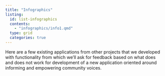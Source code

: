 ```yaml
---
title: "Infographics"
listing:
  id: list-infographics
  contents:
    - "infographics/info1.qmd"
  type: grid
  categories: true
---
```


Here are a few existing applications from other projects that we developed with functionality from which we'll ask for feedback based on what does and does not work for development of a new application oriented around informing and empowering community voices.

::: {#list-infographics}
:::

